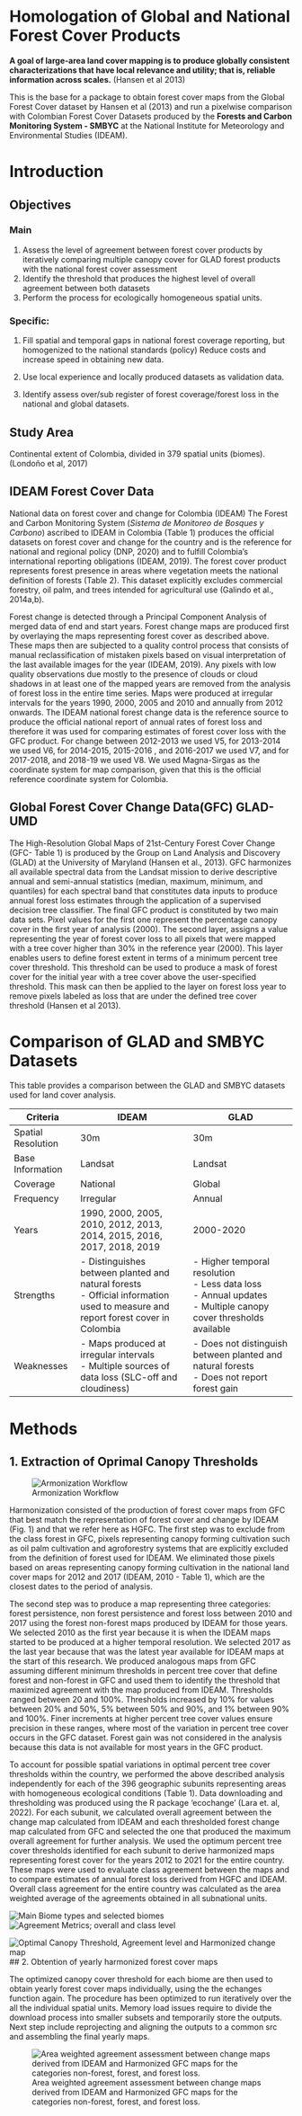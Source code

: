 # Homologation of Global and National Forest Cover Products

**A goal of large-area land cover mapping is to produce globally consistent characterizations that have local relevance and utility; that is, reliable information across scales.** (Hansen et al 2013)

This is the base for a package to obtain forest cover maps from the Global Forest Cover dataset by Hansen et al (2013) and run a pixelwise comparison with Colombian Forest Cover Datasets produced by the **Forests and Carbon Monitoring System - SMBYC** at the National Institute for Meteorology and Environmental Studies (IDEAM).

# Introduction

## Objectives

### Main

1.  Assess the level of agreement between forest cover products by iteratively comparing multiple canopy cover for GLAD forest products with the national forest cover assessment
2.  Identify the threshold that produces the highest level of overall agreement between both datasets
3.  Perform the process for ecologically homogeneous spatial units.

### Specific:

1. Fill spatial and temporal gaps in national forest coverage reporting, but homogenized to the national standards (policy) Reduce costs and increase speed in obtaining new data.

2. Use local experience and locally produced datasets as validation data.

3. Identify assess over/sub register of forest coverage/forest loss in the national and global datasets.

## Study Area

Continental extent of Colombia, divided in 379 spatial units (biomes). (Londoño et al, 2017) 

## IDEAM Forest Cover Data

National data on forest cover and change for Colombia (IDEAM) The Forest and Carbon Monitoring System (*Sistema de Monitoreo de Bosques y Carbono*) ascribed to IDEAM in Colombia (Table 1) produces the official datasets on forest cover and change for the country and is the reference for national and regional policy (DNP, 2020) and to fulfill Colombia's international reporting obligations (IDEAM, 2019). The forest cover product represents forest presence in areas where vegetation meets the national definition of forests (Table 2). This dataset explicitly excludes commercial forestry, oil palm, and trees intended for agricultural use (Galindo et al., 2014a,b).

Forest change is detected through a Principal Component Analysis of merged data of end and start years. Forest change maps are produced first by overlaying the maps representing forest cover as described above. These maps then are subjected to a quality control process that consists of manual reclassification of mistaken pixels based on visual interpretation of the last available images for the year (IDEAM, 2019). Any pixels with low quality observations due mostly to the presence of clouds or cloud shadows in at least one of the mapped years are removed from the analysis of forest loss in the entire time series. Maps were produced at irregular intervals for the years 1990, 2000, 2005 and 2010 and annually from 2012 onwards. The IDEAM national forest change data is the reference source to produce the official national report of annual rates of forest loss and therefore it was used for comparing estimates of forest cover loss with the GFC product. For change between 2012-2013 we used V5, for 2013-2014 we used V6, for 2014-2015, 2015-2016 , and 2016-2017 we used V7, and for 2017-2018, and 2018-19 we used V8. We used Magna-Sirgas as the coordinate system for map comparison, given that this is the official reference coordinate system for Colombia.

## Global Forest Cover Change Data(GFC) GLAD-UMD

The High-Resolution Global Maps of 21st-Century Forest Cover Change (GFC- Table 1) is produced by the Group on Land Analysis and Discovery (GLAD) at the University of Maryland (Hansen et al., 2013). GFC harmonizes all available spectral data from the Landsat mission to derive descriptive annual and semi-annual statistics (median, maximum, minimum, and quantiles) for each spectral band that constitutes data inputs to produce annual forest loss estimates through the application of a supervised decision tree classifier. The final GFC product is constituted by two main data sets. Pixel values for the first one represent the percentage canopy cover in the first year of analysis (2000). The second layer, assigns a value representing the year of forest cover loss to all pixels that were mapped with a tree cover higher than 30% in the reference year (2000). This layer enables users to define forest extent in terms of a minimum percent tree cover threshold. This threshold can be used to produce a mask of forest cover for the initial year with a tree cover above the user-specified threshold. This mask can then be applied to the layer on forest loss year to remove pixels labeled as loss that are under the defined tree cover threshold (Hansen et al 2013).

# Comparison of GLAD and SMBYC Datasets

This table provides a comparison between the GLAD and SMBYC datasets used for land cover analysis.

| Criteria           | IDEAM                                                                                                                              | GLAD                                                                                                                  |
|-----------------|-----------------------------|---------------------------|
| Spatial Resolution | 30m                                                                                                                                | 30m                                                                                                                   |
| Base Information   | Landsat                                                                                                                            | Landsat                                                                                                               |
| Coverage           | National                                                                                                                           | Global                                                                                                                |
| Frequency          | Irregular                                                                                                                          | Annual                                                                                                                |
| Years              | 1990, 2000, 2005, 2010, 2012, 2013, 2014, 2015, 2016, 2017, 2018, 2019                                                             | 2000-2020                                                                                                             |
| Strengths          | \- Distinguishes between planted and natural forests<br>- Official information used to measure and report forest cover in Colombia | \- Higher temporal resolution<br>- Less data loss<br>- Annual updates<br>- Multiple canopy cover thresholds available |
| Weaknesses         | \- Maps produced at irregular intervals<br>- Multiple sources of data loss (SLC-off and cloudiness)                                | \- Does not distinguish between planted and natural forests<br>- Does not report forest gain                          |

# Methods

## 1. Extraction of Oprimal Canopy Thresholds

![Armonization Workflow ](images/workflow.png)

Harmonization consisted of the production of forest cover maps from GFC that best match the representation of forest cover and change by IDEAM (Fig. 1) and that we refer here as HGFC. The first step was to exclude from the class forest in GFC, pixels representing canopy forming cultivation such as oil palm cultivation and agroforestry systems that are explicitly excluded from the definition of forest used for IDEAM. We eliminated those pixels based on areas representing canopy forming cultivation in the national land cover maps for 2012 and 2017 (IDEAM, 2010 - Table 1), which are the closest dates to the period of analysis.

The second step was to produce a map representing three categories: forest persistence, non forest persistence and forest loss between 2010 and 2017 using the forest non-forest maps produced by IDEAM for those years. We selected 2010 as the first year because it is when the IDEAM maps started to be produced at a higher temporal resolution. We selected 2017 as the last year because that was the latest year available for IDEAM maps at the start of this research. We produced analogous maps from GFC assuming different minimum thresholds in percent tree cover that define forest and non-forest in GFC and used them to identify the threshold that maximized agreement with the map produced from IDEAM. Thresholds ranged between 20 and 100%. Thresholds increased by 10% for values between 20% and 50%, 5% between 50% and 90%, and 1% between 90% and 100%. Finer increments at higher percent tree cover values ensure precision in these ranges, where most of the variation in percent tree cover occurs in the GFC dataset. Forest gain was not considered in the analysis because this data is not available for most years in the GFC product.

To account for possible spatial variations in optimal percent tree cover thresholds within the country, we performed the above described analysis independently for each of the 396 geographic subunits representing areas with homogeneous ecological conditions (Table 1). Data downloading and thresholding was produced using the R package 'ecochange' (Lara et. al, 2022). For each subunit, we calculated overall agreement between the change map calculated from IDEAM and each thresholded forest change map calculated from GFC and selected the one that produced the maximum overall agreement for further analysis. We used the optimum percent tree cover thresholds identified for each subunit to derive harmonized maps representing forest cover for the years 2012 to 2021 for the entire country. These maps were used to evaluate class agreement between the maps and to compare estimates of annual forest loss derived from HGFC and IDEAM. Overall class agreement for the entire country was calculated as the area weighted average of the agreements obtained in all subnational units.

![Main Biome types and selected biomes](images/doble_paperV_diss.jpg)
![Agreement Metrics; overall and class level](images/harmonization1.jpeg)

![Optimal Canopy Threshold, Agreement level and Harmonized change map](images/fig5_paper.jpg)
## 2. Obtention of yearly harmonized forest cover maps 

The optimized canopy cover threshold for each biome are then used to obtain yearly forest cover maps individually, using the the echanges function again. The procedure has been optimized to run iteratively over the all the individual spatial units. Memory load issues require to divide the download process into smaller subsets and temporarily store the outputs. Next step include reprojecting and aligning the outputs to a common src and assembling the final yearly maps.      

![Area weighted agreement assessment between change maps derived from IDEAM and Harmonized GFC maps for the categories non-forest, forest, and forest loss.](images/image.png)

